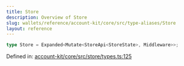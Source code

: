 ```yaml
---
title: Store
description: Overview of Store
slug: wallets/reference/account-kit/core/src/type-aliases/Store
layout: reference
---
```


```ts
type Store = Expanded<Mutate<StoreApi<StoreState>, Middleware>>;
```

Defined in: [account-kit/core/src/store/types.ts:125](https://github.com/alchemyplatform/aa-sdk/blob/08da565ff1e1b5bcae4581d79993c4ed9e522c16/account-kit/core/src/store/types.ts#L125)

